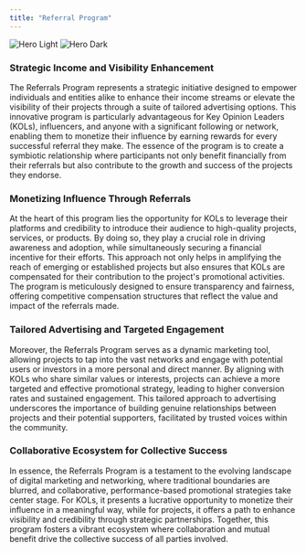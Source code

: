 ```yaml
---
title: "Referral Program"
---
```


<img
  className="block dark:hidden"
  src="/images/referral.jpg"
  alt="Hero Light"
/>
<img className="hidden dark:block" src="/images/referral.jpg" alt="Hero Dark" />

### Strategic Income and Visibility Enhancement

The Referrals Program represents a strategic initiative designed to empower individuals and entities alike to enhance their income streams or elevate the visibility of their projects through a suite of tailored advertising options. This innovative program is particularly advantageous for Key Opinion Leaders (KOLs), influencers, and anyone with a significant following or network, enabling them to monetize their influence by earning rewards for every successful referral they make. The essence of the program is to create a symbiotic relationship where participants not only benefit financially from their referrals but also contribute to the growth and success of the projects they endorse.

### Monetizing Influence Through Referrals

At the heart of this program lies the opportunity for KOLs to leverage their platforms and credibility to introduce their audience to high-quality projects, services, or products. By doing so, they play a crucial role in driving awareness and adoption, while simultaneously securing a financial incentive for their efforts. This approach not only helps in amplifying the reach of emerging or established projects but also ensures that KOLs are compensated for their contribution to the project's promotional activities. The program is meticulously designed to ensure transparency and fairness, offering competitive compensation structures that reflect the value and impact of the referrals made.

### Tailored Advertising and Targeted Engagement

Moreover, the Referrals Program serves as a dynamic marketing tool, allowing projects to tap into the vast networks and engage with potential users or investors in a more personal and direct manner. By aligning with KOLs who share similar values or interests, projects can achieve a more targeted and effective promotional strategy, leading to higher conversion rates and sustained engagement. This tailored approach to advertising underscores the importance of building genuine relationships between projects and their potential supporters, facilitated by trusted voices within the community.

### Collaborative Ecosystem for Collective Success

In essence, the Referrals Program is a testament to the evolving landscape of digital marketing and networking, where traditional boundaries are blurred, and collaborative, performance-based promotional strategies take center stage. For KOLs, it presents a lucrative opportunity to monetize their influence in a meaningful way, while for projects, it offers a path to enhance visibility and credibility through strategic partnerships. Together, this program fosters a vibrant ecosystem where collaboration and mutual benefit drive the collective success of all parties involved.
